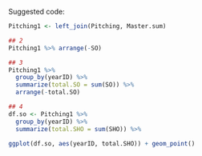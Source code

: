 Suggested code:

```r
Pitching1 <- left_join(Pitching, Master.sum)

## 2
Pitching1 %>% arrange(-SO)

## 3
Pitching1 %>% 
  group_by(yearID) %>% 
  summarize(total.SO = sum(SO)) %>% 
  arrange(-total.SO)

## 4
df.so <- Pitching1 %>% 
  group_by(yearID) %>% 
  summarize(total.SHO = sum(SHO)) %>% 
  
ggplot(df.so, aes(yearID, total.SHO)) + geom_point()  
```
